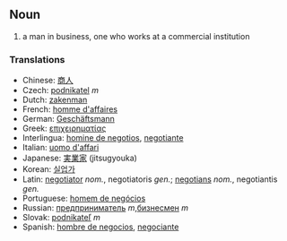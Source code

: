 == Noun ==
# a man in business, one who works at a commercial institution

=== Translations ===
*Chinese: [[商人]]
*Czech: [[podnikatel]]  ''m''
*Dutch: [[zakenman]]
*French: [[homme d'affaires]]
*German: [[Geschäftsmann]]
*Greek: [[επιχειρηματίας]]
*Interlingua: [[homine de negotios]], [[negotiante]]
*Italian: [[uomo d'affari]]
*Japanese: [[実業家]] (jitsugyouka)
*Korean: [[실업가]]
*Latin: [[negotiator]] ''nom.'', negotiatoris ''gen.''; [[negotians]] ''nom.'', negotiantis ''gen.''
*Portuguese: [[homem de negócios]]
*Russian: [[предприниматель]] ''m'',[[бизнесмен]] ''m''
*Slovak: [[podnikateľ]]  ''m'' 
*Spanish: [[hombre de negocios]], [[negociante]]